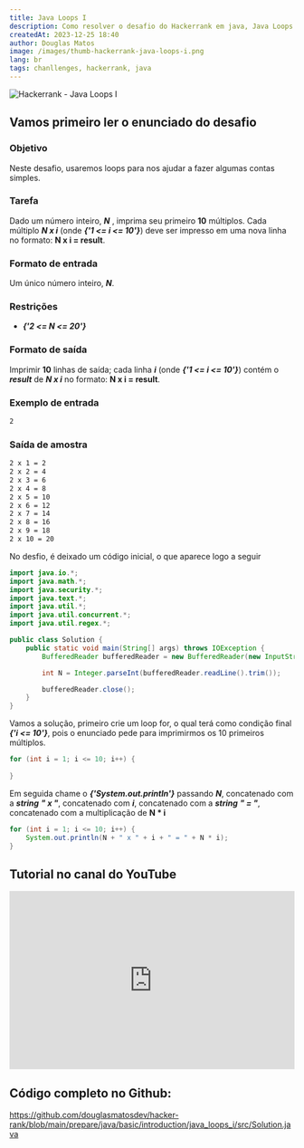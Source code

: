 ```yaml
---
title: Java Loops I
description: Como resolver o desafio do Hackerrank em java, Java Loops I. Neste desafio, usaremos loops para nos ajudar a fazer algumas contas simples.
createdAt: 2023-12-25 18:40
author: Douglas Matos
image: /images/thumb-hackerrank-java-loops-i.png
lang: br
tags: chanllenges, hackerrank, java
---
```

![Hackerrank - Java Loops I](/images/thumb-hackerrank-java-loops-i.png)


## Vamos primeiro ler o enunciado do desafio

### Objetivo
Neste desafio, usaremos loops para nos ajudar a fazer algumas contas simples.

### Tarefa
Dado um número inteiro, ***N*** , imprima seu primeiro **10** múltiplos. Cada múltiplo ***N x i*** (onde ***{'1 <= i <= 10'}***) deve ser impresso em uma nova linha no formato: **N x i = result**.

### Formato de entrada

Um único número inteiro, ***N***.

### Restrições

- ***{'2 <= N <= 20'}***

### Formato de saída

Imprimir **10** linhas de saída; cada linha ***i*** (onde ***{'1 <= i <= 10'}***) contém o ***result*** de ***N x i*** no formato: **N x i = result**.

### Exemplo de entrada
```bash
2
```
### Saída de amostra

```bash
2 x 1 = 2
2 x 2 = 4
2 x 3 = 6
2 x 4 = 8
2 x 5 = 10
2 x 6 = 12
2 x 7 = 14
2 x 8 = 16
2 x 9 = 18
2 x 10 = 20
```

No desfio, é deixado um código inicial, o que aparece logo a seguir

```java
import java.io.*;
import java.math.*;
import java.security.*;
import java.text.*;
import java.util.*;
import java.util.concurrent.*;
import java.util.regex.*;

public class Solution {
    public static void main(String[] args) throws IOException {
        BufferedReader bufferedReader = new BufferedReader(new InputStreamReader(System.in));

        int N = Integer.parseInt(bufferedReader.readLine().trim());

        bufferedReader.close();
    }
}
```

Vamos a solução, primeiro crie um loop for, o qual terá como condição final ***{'i <= 10'}***, pois o enunciado pede para imprimirmos os 10 primeiros múltiplos.

```java
for (int i = 1; i <= 10; i++) {
    
}
```

Em seguida chame o ***{'System.out.println'}*** passando ***N***, concatenado com a ***string*** ***" x "***, concatenado com ***i***, concatenado com a ***string*** ***" = "***, concatenado com a multiplicação de **N * i**

```java
for (int i = 1; i <= 10; i++) {
    System.out.println(N + " x " + i + " = " + N * i);
}
```

## Tutorial no canal do YouTube
<iframe width="100%" height="315" src="https://www.youtube.com/embed/pretBpHjkKI?si=YEIpTo2maypDaPl-" title="YouTube video player" frameborder="0" allow="accelerometer; autoplay; clipboard-write; encrypted-media; gyroscope; picture-in-picture; web-share" allowfullscreen></iframe>

## Código completo no Github: 

https://github.com/douglasmatosdev/hacker-rank/blob/main/prepare/java/basic/introduction/java_loops_i/src/Solution.java
